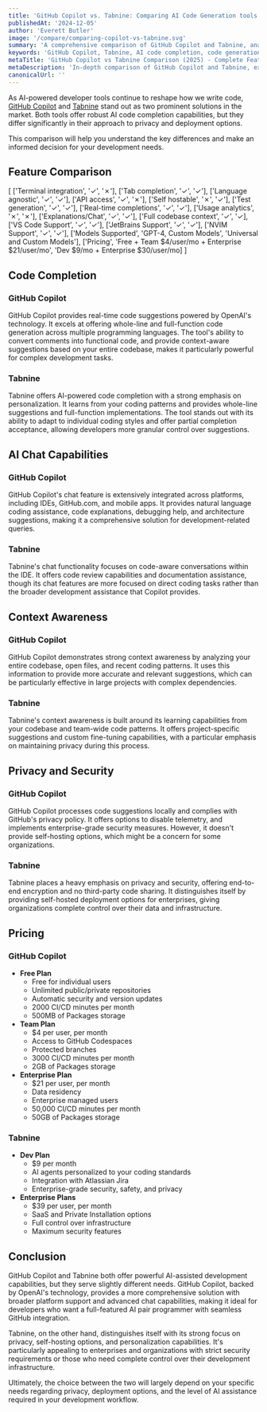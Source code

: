 ```yaml
---
title: 'GitHub Copilot vs. Tabnine: Comparing AI Code Generation tools (2025)'
publishedAt: '2024-12-05'
author: 'Everett Butler'
image: '/compare/comparing-copilot-vs-tabnine.svg'
summary: 'A comprehensive comparison of GitHub Copilot and Tabnine, analyzing their features, capabilities, and pricing to help developers choose the right AI coding assistant.'
keywords: 'GitHub Copilot, Tabnine, AI code completion, code generation, developer tools, IDE integration, AI coding assistant, code suggestions'
metaTitle: 'GitHub Copilot vs Tabnine Comparison (2025) - Complete Feature Analysis'
metaDescription: 'In-depth comparison of GitHub Copilot and Tabnine, examining their features, pricing, and capabilities to help developers choose the best AI coding assistant for their needs.'
canonicalUrl: ''
---
```


As AI-powered developer tools continue to reshape how we write code, [GitHub Copilot](https://github.com/features/copilot) and [Tabnine](https://www.tabnine.com/) stand out as two prominent solutions in the market. Both tools offer robust AI code completion capabilities, but they differ significantly in their approach to privacy and deployment options. 

This comparison will help you understand the key differences and make an informed decision for your development needs.

## Feature Comparison

[
    ['Terminal integration', '✓', '✗'],
    ['Tab completion', '✓', '✓'],
    ['Language agnostic', '✓', '✓'],
    ['API access', '✓', '✗'],
    ['Self hostable', '✗', '✓'],
    ['Test generation', '✓', '✓'],
    ['Real-time completions', '✓', '✓'],
    ['Usage analytics', '✗', '✗'],
    ['Explanations/Chat', '✓', '✓'],
    ['Full codebase context', '✓', '✓],
    ['VS Code Support', '✓', '✓'],
    ['JetBrains Support', '✓', '✓'],
    ['NVIM Support', '✓', '✓'],
    ['Models Supported', 'GPT-4, Custom Models', 'Universal and Custom Models'],
    ['Pricing', 'Free + Team $4/user/mo + Enterprise $21/user/mo', 'Dev $9/mo + Enterprise $30/user/mo]
]

## Code Completion

### GitHub Copilot
GitHub Copilot provides real-time code suggestions powered by OpenAI's technology. It excels at offering whole-line and full-function code generation across multiple programming languages. The tool's ability to convert comments into functional code, and provide context-aware suggestions based on your entire codebase, makes it particularly powerful for complex development tasks.

### Tabnine
Tabnine offers AI-powered code completion with a strong emphasis on personalization. It learns from your coding patterns and provides whole-line suggestions and full-function implementations. The tool stands out with its ability to adapt to individual coding styles and offer partial completion acceptance, allowing developers more granular control over suggestions.

## AI Chat Capabilities

### GitHub Copilot
GitHub Copilot's chat feature is extensively integrated across platforms, including IDEs, GitHub.com, and mobile apps. It provides natural language coding assistance, code explanations, debugging help, and architecture suggestions, making it a comprehensive solution for development-related queries.

### Tabnine
Tabnine's chat functionality focuses on code-aware conversations within the IDE. It offers code review capabilities and documentation assistance, though its chat features are more focused on direct coding tasks rather than the broader development assistance that Copilot provides.

## Context Awareness

### GitHub Copilot
GitHub Copilot demonstrates strong context awareness by analyzing your entire codebase, open files, and recent coding patterns. It uses this information to provide more accurate and relevant suggestions, which can be particularly effective in large projects with complex dependencies.

### Tabnine
Tabnine's context awareness is built around its learning capabilities from your codebase and team-wide code patterns. It offers project-specific suggestions and custom fine-tuning capabilities, with a particular emphasis on maintaining privacy during this process.

## Privacy and Security

### GitHub Copilot
GitHub Copilot processes code suggestions locally and complies with GitHub's privacy policy. It offers options to disable telemetry, and implements enterprise-grade security measures. However, it doesn't provide self-hosting options, which might be a concern for some organizations.

### Tabnine
Tabnine places a heavy emphasis on privacy and security, offering end-to-end encryption and no third-party code sharing. It distinguishes itself by providing self-hosted deployment options for enterprises, giving organizations complete control over their data and infrastructure.

## Pricing

### GitHub Copilot
- **Free Plan**
  - Free for individual users
  - Unlimited public/private repositories
  - Automatic security and version updates
  - 2000 CI/CD minutes per month
  - 500MB of Packages storage
- **Team Plan**
  - $4 per user, per month
  - Access to GitHub Codespaces 
  - Protected branches
  - 3000 CI/CD minutes per month
  - 2GB of Packages storage
- **Enterprise Plan**
  - $21 per user, per month
  - Data residency 
  - Enterprise managed users
  - 50,000 CI/CD minutes per month
  - 50GB of Packages storage

### Tabnine
- **Dev Plan**
  - $9 per month
  - AI agents personalized to your coding standards
  - Integration with Atlassian Jira
  - Enterprise-grade security, safety, and privacy
- **Enterprise Plans**
  - $39 per user, per month
  - SaaS and Private Installation options
  - Full control over infrastructure
  - Maximum security features

## Conclusion

GitHub Copilot and Tabnine both offer powerful AI-assisted development capabilities, but they serve slightly different needs. GitHub Copilot, backed by OpenAI's technology, provides a more comprehensive solution with broader platform support and advanced chat capabilities, making it ideal for developers who want a full-featured AI pair programmer with seamless GitHub integration.

Tabnine, on the other hand, distinguishes itself with its strong focus on privacy, self-hosting options, and personalization capabilities. It's particularly appealing to enterprises and organizations with strict security requirements or those who need complete control over their development infrastructure. 

Ultimately, the choice between the two will largely depend on your specific needs regarding privacy, deployment options, and the level of AI assistance required in your development workflow.
